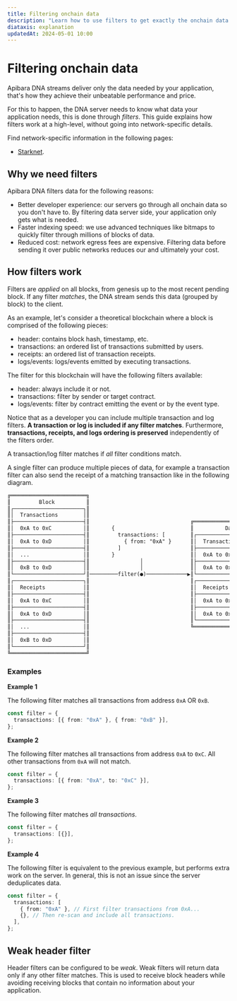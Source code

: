 ```yaml
---
title: Filtering onchain data
description: "Learn how to use filters to get exactly the onchain data you need."
diataxis: explanation
updatedAt: 2024-05-01 10:00
---
```


# Filtering onchain data

Apibara DNA streams deliver only the data needed by your application, that's
how they achieve their unbeatable performance and price.

For this to happen, the DNA server needs to know what data your application needs,
this is done through _filters_. This guide explains how filters work at a high-level,
without going into network-specific details.

Find network-specific information in the following pages:

- [Starknet](/docs/v1/networks/starknet/filter).

## Why we need filters

Apibara DNA filters data for the following reasons:

- Better developer experience: our servers go through all onchain data so you
  don't have to. By filtering data server side, your application only gets what
  is needed.
- Faster indexing speed: we use advanced techniques like bitmaps to quickly
  filter through millions of blocks of data.
- Reduced cost: network egress fees are expensive. Filtering data before
  sending it over public networks reduces our and ultimately your cost.

## How filters work

Filters are _applied_ on all blocks, from genesis up to the most recent pending
block. If any filter _matches_, the DNA stream sends this data (grouped by
block) to the client.

As an example, let's consider a theoretical blockchain where a block is
comprised of the following pieces:

- header: contains block hash, timestamp, etc.
- transactions: an ordered list of transactions submitted by users.
- receipts: an ordered list of transaction receipts.
- logs/events: logs/events emitted by executing transactions.

The filter for this blockchain will have the following filters available:

- header: always include it or not.
- transactions: filter by sender or target contract.
- logs/events: filter by contract emitting the event or by the event type.

Notice that as a developer you can include multiple transaction and log filters.
**A transaction or log is included if any filter matches**. Furthermore,
**transactions, receipts, and logs ordering is preserved** independently of the filters
order.

A transaction/log filter matches if _all_ filter conditions match.

A single filter can produce multiple pieces of data, for example a transaction filter
can also send the receipt of a matching transaction like in the following diagram.

```txt
╔════════════════════════╗
║         Block          ║
║┌──────────────────────┐║
║│  Transactions        │║
║├──────────────────────┤║                                ╔════════════════════════╗
║│  0xA to 0xC          │║       {                        ║          Data          ║
║├──────────────────────┤║         transactions: [        ║┌──────────────────────┐║
║│  0xA to 0xD          │║           { from: "0xA" }      ║│  Transactions        │║
║├──────────────────────┤║         ]                      ║├──────────────────────┤║
║│  ...                 │║       }                        ║│  0xA to 0xC          │║
║├──────────────────────┤║                │               ║├──────────────────────┤║
║│  0xB to 0xD          │║                │               ║│  0xA to 0xD          │║
║└──────────────────────┘║─────────filter(●)─────────────▶️║└──────────────────────┘║
║┌──────────────────────┐║                                ║┌──────────────────────┐║
║│  Receipts            │║                                ║│  Receipts            │║
║├──────────────────────┤║                                ║├──────────────────────┤║
║│  0xA to 0xC          │║                                ║│  0xA to 0xC          │║
║├──────────────────────┤║                                ║├──────────────────────┤║
║│  0xA to 0xD          │║                                ║│  0xA to 0xD          │║
║├──────────────────────┤║                                ║└──────────────────────┘║
║│  ...                 │║                                ╚════════════════════════╝
║├──────────────────────┤║
║│  0xB to 0xD          │║
║└──────────────────────┘║
╚════════════════════════╝
```

### Examples

**Example 1**

The following filter matches all transactions from address `0xA` OR `0xB`.

```ts
const filter = {
  transactions: [{ from: "0xA" }, { from: "0xB" }],
};
```

**Example 2**

The following filter matches all transactions from address `0xA` to `0xC`.
All other transactions from `0xA` will not match.

```ts
const filter = {
  transactions: [{ from: "0xA", to: "0xC" }],
};
```

**Example 3**

The following filter matches _all transactions_.

```ts
const filter = {
  transactions: [{}],
};
```

**Example 4**

The following filter is equivalent to the previous example, but performs extra
work on the server. In general, this is not an issue since the server
deduplicates data.

```ts
const filter = {
  transactions: [
    { from: "0xA" }, // First filter transactions from 0xA...
    {}, // Then re-scan and include all transactions.
  ],
};
```

## Weak header filter

Header filters can be configured to be _weak_. Weak filters will return data
only if any other filter matches.
This is used to receive block headers while avoiding receiving blocks that
contain no information about your application.
